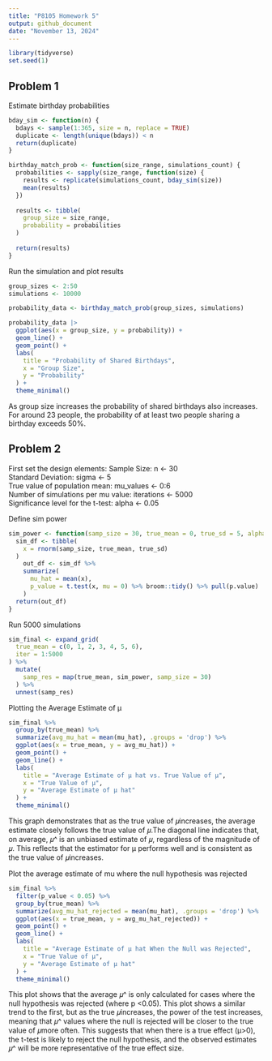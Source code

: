 ```yaml
---
title: "P8105 Homework 5"
output: github_document
date: "November 13, 2024"
---
```


```r
library(tidyverse)
set.seed(1)
```

## Problem 1
Estimate birthday probabilities 
```r
bday_sim <- function(n) {
  bdays <- sample(1:365, size = n, replace = TRUE)
  duplicate <- length(unique(bdays)) < n
  return(duplicate)
}

birthday_match_prob <- function(size_range, simulations_count) {
  probabilities <- sapply(size_range, function(size) {
    results <- replicate(simulations_count, bday_sim(size))
    mean(results)
  })
  
  results <- tibble(
    group_size = size_range,
    probability = probabilities
  )
  
  return(results)
}
```

Run the simulation and plot results
```r
group_sizes <- 2:50
simulations <- 10000

probability_data <- birthday_match_prob(group_sizes, simulations)

probability_data |> 
  ggplot(aes(x = group_size, y = probability)) +
  geom_line() +
  geom_point() +
  labs(
    title = "Probability of Shared Birthdays",
    x = "Group Size",
    y = "Probability"
  ) +
  theme_minimal()
```

As group size increases the  probability of shared birthdays also increases. For around 23 people, the probability of at least two people sharing a birthday exceeds 50%.

## Problem 2
First set the design elements: 
Sample Size: n <- 30   
Standard Deviation: sigma <- 5    
True value of population mean: mu_values <- 0:6   
Number of simulations per mu value: iterations <- 5000  
Significance level for the t-test: alpha <- 0.05       

Define sim power
```r
sim_power <- function(samp_size = 30, true_mean = 0, true_sd = 5, alpha = 0.05) {
  sim_df <- tibble(
    x = rnorm(samp_size, true_mean, true_sd)
  )
    out_df <- sim_df %>%
    summarize(
      mu_hat = mean(x),  
      p_value = t.test(x, mu = 0) %>% broom::tidy() %>% pull(p.value)
    )
  return(out_df)
}

```

Run 5000 simulations
```r
sim_final <- expand_grid(
  true_mean = c(0, 1, 2, 3, 4, 5, 6),  
  iter = 1:5000                      
) %>%
  mutate(
    samp_res = map(true_mean, sim_power, samp_size = 30)  
  ) %>%
  unnest(samp_res)
```

Plotting the Average Estimate of μ
```r
sim_final %>%
  group_by(true_mean) %>%
  summarize(avg_mu_hat = mean(mu_hat), .groups = 'drop') %>%
  ggplot(aes(x = true_mean, y = avg_mu_hat)) +
  geom_point() +
  geom_line() +
  labs(
    title = "Average Estimate of μ hat vs. True Value of μ",
    x = "True Value of μ",
    y = "Average Estimate of μ hat"
  ) +
  theme_minimal()
```

This graph demonstrates that as the true value of 𝜇increases, the average estimate closely follows the true value of 𝜇.The diagonal line indicates that, on average, 𝜇^ is an unbiased estimate of 𝜇, regardless of the magnitude of 
𝜇. This reflects that the estimator for μ performs well and is consistent as the true value of 𝜇increases.


Plot the average estimate of mu where the null hypothesis was rejected
```r
sim_final %>%
  filter(p_value < 0.05) %>%  
  group_by(true_mean) %>%
  summarize(avg_mu_hat_rejected = mean(mu_hat), .groups = 'drop') %>%
  ggplot(aes(x = true_mean, y = avg_mu_hat_rejected)) +
  geom_point() +
  geom_line() +
  labs(
    title = "Average Estimate of μ hat When the Null was Rejected",
    x = "True Value of μ",
    y = "Average Estimate of μ hat"
  ) +
  theme_minimal()
```

This plot shows that the average 𝜇^ is only calculated for cases where the null hypothesis was rejected (where 
p <0.05). This plot shows a similar trend to the first, but as the true 𝜇increases, the power of the test increases, meaning that 𝜇^ values where the null is rejected will be closer to the true value of 𝜇more often. This suggests that when there is a true effect (μ>0), the t-test is likely to reject the null hypothesis, and the observed estimates 𝜇^ will be more representative of the true effect size.
